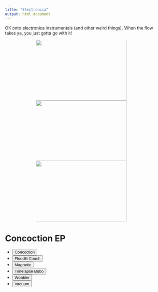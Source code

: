 ```yaml
---
title: "Electronica"
output: html_document
---
```


OK onto electronica instrumentals (and other weird things). When the flow takes ya, you just gotta go with it!

<p align="center">
  <img src="./images/conteschlosscover.jpg" width = "300" height="200"/> <img src="./images/Ely.jpg" width="300" height="200"/> <img src="./images/keys1.jpg" width = "300" height="200"/>
</p>
  
<head>
<meta charset="UTF-8">
<title>Audio Player with a playlist | Able Player Demos</title>
<link rel="stylesheet" href="demos.css" type="text/css">

<!-- Dependencies -->
<script src="//ajax.googleapis.com/ajax/libs/jquery/3.5.0/jquery.min.js"></script>
<script src="//cdn.jsdelivr.net/npm/js-cookie@3.0.1/dist/js.cookie.min.js"></script>

<!-- Able Player CSS -->
<link rel="stylesheet" href="./build/ableplayer.min.css" type="text/css"/>

<!-- Able Player JavaScript -->
<script src="./build/ableplayer.js"></script>

</head>

<body>
		<!--<header>
		<div class="title">Able Player Demos</div>
	</header> 
	<nav>
		<ul>
			<li><a href="index.html">More demos</a></li>
			<li><a href="https://ableplayer.github.io/ableplayer">Able Player Home</a></li>
		</ul>
	</nav> -->
	<main>
		<h1>Concoction EP</h1>

		<!-- use the following markup for each media element -->
		<audio id="audio1" width="480" preload="auto" data-able-player data-skin="2020" loop>
			<!-- source elements are optional when there's a playlist. -->
			<!-- If ommitted, they will be constructed from the first playlist item -->
		</audio>

		<!-- use the following markup for each playlist -->
		<!-- an AblePlayer playlist is any <ul> with class="able-playlist" -->
		<!-- The value of data-player must match the id of the media element -->
		<!-- Add data-embedded to embed the playlist into the media player -->
		<!-- see documentation for additional details about markup -->
		<ul class="able-playlist" data-player="audio1" data-embedded>
			<li data-poster="./images/Feel Good-2.png">
				<span class="able-source"
					data-type="audio/wav"
					data-src="https://docs.google.com/uc?export=download&id=1Nyk-5V4bSJ3_8VJ4fe0OH9oKI2K5adzF"></span>
				<button>Concoction</button>
			</li>
			<li>
				<span class="able-source"
					data-type="audio/wav"
					data-src="https://docs.google.com/uc?export=download&id=15nRESEIiOKjQrwTlphswcnuEM2ViNrpZ"></span>
				<button>Floodlit Couch</button>
			</li>
			<li>
				<span class="able-source"
					data-type="audio/wav"
					data-src="https://docs.google.com/uc?export=download&id=1uOf6ors5depc2mAkFOdxYvTc6r56oFN8"></span>
				<button lang="fr">Magnetic</button>
			</li>
			<li>
				<span class="able-source"
					data-type="audio/wav"
					data-src="https://docs.google.com/uc?export=download&id=1Ma_CtzJsr_WwhWBDoi9zC4qskWUFG1Rc"></span>
				<button>Timelapse Bubo</button>
			</li>
			<li>
				<span class="able-source"
					data-type="audio/wav"
					data-src="https://docs.google.com/uc?export=download&id=1DZocqpkf7_kkQVCvPBaqiubp2gpD7pXc"></span>
				<button>Wobbler</button>
			</li>
      <li>
				<span class="able-source"
					data-type="audio/mpeg"
					data-src="https://docs.google.com/uc?export=download&id=1mfO5jVcMXCioBQqYGOKi_rzc5TAIhwQ4"></span>
				<button>Vacuum</button>
			</li>
		</ul>
	</main>
</body>



